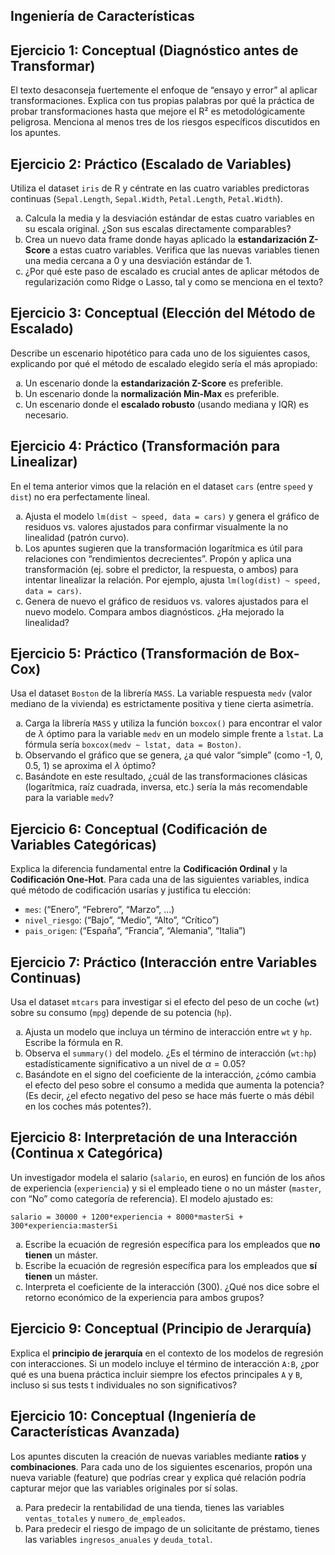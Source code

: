 <!-- ---
title: "Ejercicios: Ingeniería de Características"
subtitle: "Modelos Estadísticos de Predicción"
author: "Víctor Aceña Gil - Isaac Martín de Diego"
date: today
format: 
  html:
    toc: true
    toc-depth: 3
    code-fold: false
    theme: cosmo
execute:
  warning: false
  message: false
--- -->

## **Ingeniería de Características**

## Ejercicio 1: Conceptual (Diagnóstico antes de Transformar)

El texto desaconseja fuertemente el enfoque de "ensayo y error" al aplicar transformaciones. Explica con tus propias palabras por qué la práctica de probar transformaciones hasta que mejore el R² es metodológicamente peligrosa. Menciona al menos tres de los riesgos específicos discutidos en los apuntes.



## Ejercicio 2: Práctico (Escalado de Variables)

Utiliza el dataset `iris` de R y céntrate en las cuatro variables predictoras continuas (`Sepal.Length`, `Sepal.Width`, `Petal.Length`, `Petal.Width`).

a) Calcula la media y la desviación estándar de estas cuatro variables en su escala original. ¿Son sus escalas directamente comparables?
b) Crea un nuevo data frame donde hayas aplicado la **estandarización Z-Score** a estas cuatro variables. Verifica que las nuevas variables tienen una media cercana a 0 y una desviación estándar de 1.
c) ¿Por qué este paso de escalado es crucial antes de aplicar métodos de regularización como Ridge o Lasso, tal y como se menciona en el texto?



## Ejercicio 3: Conceptual (Elección del Método de Escalado)

Describe un escenario hipotético para cada uno de los siguientes casos, explicando por qué el método de escalado elegido sería el más apropiado:

a) Un escenario donde la **estandarización Z-Score** es preferible.
b) Un escenario donde la **normalización Min-Max** es preferible.
c) Un escenario donde el **escalado robusto** (usando mediana y IQR) es necesario.



## Ejercicio 4: Práctico (Transformación para Linealizar)

En el tema anterior vimos que la relación en el dataset `cars` (entre `speed` y `dist`) no era perfectamente lineal.

a) Ajusta el modelo `lm(dist ~ speed, data = cars)` y genera el gráfico de residuos vs. valores ajustados para confirmar visualmente la no linealidad (patrón curvo).
b) Los apuntes sugieren que la transformación logarítmica es útil para relaciones con "rendimientos decrecientes". Propón y aplica una transformación (ej. sobre el predictor, la respuesta, o ambos) para intentar linealizar la relación. Por ejemplo, ajusta `lm(log(dist) ~ speed, data = cars)`.
c) Genera de nuevo el gráfico de residuos vs. valores ajustados para el nuevo modelo. Compara ambos diagnósticos. ¿Ha mejorado la linealidad?



## Ejercicio 5: Práctico (Transformación de Box-Cox)

Usa el dataset `Boston` de la librería `MASS`. La variable respuesta `medv` (valor mediano de la vivienda) es estrictamente positiva y tiene cierta asimetría.

a) Carga la librería `MASS` y utiliza la función `boxcox()` para encontrar el valor de $\lambda$ óptimo para la variable `medv` en un modelo simple frente a `lstat`. La fórmula sería `boxcox(medv ~ lstat, data = Boston)`.
b) Observando el gráfico que se genera, ¿a qué valor "simple" (como -1, 0, 0.5, 1) se aproxima el $\lambda$ óptimo?
c) Basándote en este resultado, ¿cuál de las transformaciones clásicas (logarítmica, raíz cuadrada, inversa, etc.) sería la más recomendable para la variable `medv`?



## Ejercicio 6: Conceptual (Codificación de Variables Categóricas)

Explica la diferencia fundamental entre la **Codificación Ordinal** y la **Codificación One-Hot**. Para cada una de las siguientes variables, indica qué método de codificación usarías y justifica tu elección:

- `mes`: ("Enero", "Febrero", "Marzo", ...)
- `nivel_riesgo`: ("Bajo", "Medio", "Alto", "Crítico")
- `pais_origen`: ("España", "Francia", "Alemania", "Italia")



## Ejercicio 7: Práctico (Interacción entre Variables Continuas)

Usa el dataset `mtcars` para investigar si el efecto del peso de un coche (`wt`) sobre su consumo (`mpg`) depende de su potencia (`hp`).

a) Ajusta un modelo que incluya un término de interacción entre `wt` y `hp`. Escribe la fórmula en R.
b) Observa el `summary()` del modelo. ¿Es el término de interacción (`wt:hp`) estadísticamente significativo a un nivel de $\alpha = 0.05$?
c) Basándote en el signo del coeficiente de la interacción, ¿cómo cambia el efecto del peso sobre el consumo a medida que aumenta la potencia? (Es decir, ¿el efecto negativo del peso se hace más fuerte o más débil en los coches más potentes?).



## Ejercicio 8: Interpretación de una Interacción (Continua x Categórica)

Un investigador modela el salario (`salario`, en euros) en función de los años de experiencia (`experiencia`) y si el empleado tiene o no un máster (`master`, con "No" como categoría de referencia). El modelo ajustado es:

`salario = 30000 + 1200*experiencia + 8000*masterSi + 300*experiencia:masterSi`

a) Escribe la ecuación de regresión específica para los empleados que **no tienen** un máster.
b) Escribe la ecuación de regresión específica para los empleados que **sí tienen** un máster.
c) Interpreta el coeficiente de la interacción (300). ¿Qué nos dice sobre el retorno económico de la experiencia para ambos grupos?



## Ejercicio 9: Conceptual (Principio de Jerarquía)

Explica el **principio de jerarquía** en el contexto de los modelos de regresión con interacciones. Si un modelo incluye el término de interacción `A:B`, ¿por qué es una buena práctica incluir siempre los efectos principales `A` y `B`, incluso si sus tests t individuales no son significativos?



## Ejercicio 10: Conceptual (Ingeniería de Características Avanzada)

Los apuntes discuten la creación de nuevas variables mediante **ratios** y **combinaciones**. Para cada uno de los siguientes escenarios, propón una nueva variable (feature) que podrías crear y explica qué relación podría capturar mejor que las variables originales por sí solas.

a) Para predecir la rentabilidad de una tienda, tienes las variables `ventas_totales` y `numero_de_empleados`.
b) Para predecir el riesgo de impago de un solicitante de préstamo, tienes las variables `ingresos_anuales` y `deuda_total`.
